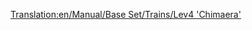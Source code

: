 [[Translation:en/Manual/Base Set/Trains/Lev4 'Chimaera']]
{{fr/Manual/Base Set/Trains/Train|Nom='Chimaera' niveau 4
|Image=[[File:en/Manual/Base Set/Trains/Lev4chimaerarhead.png]]
|Coût=111 328£ (222 656$)
|Vitesse=643 km/h (402 mph)
|Poids=300 t
|Puissance=20 000 cv (14.914 kW)
|Entretien=3 584£ (7 168$)
|Conception=2038
|Vie=20
|Capacité=N/A
|Description=La locomotive la plus rapide du jeu. C'est un train à double tête.

Utiliser cette locomotive à son plein potentiel peut vous donner quelques maux de tête tard dans le jeu. Comme il présente une augmentation de 33% de la vitesse par rapport au niveau 3, vous devrez soit construire des dérivations dans votre réseau, ou mettre à jour toute votre flotte - ce qui ne fonctionne que si vous avez maximisé la longueur de vos gares déjà avec le niveau 3.
|Réalité=Aucun équivalent réel n'a été trouvé pour ce train. Peut-être dans quelques années, quand le MagLev sera devenue une technologie concrète, vous trouverez ici une locomotive MagLev de quatrième génération. Le train ressemble aux trains [http://www.transrapid.de Transrapid] 9(?), tout comme au [http://starwars.wikia.com/wiki/StarSpeeder_3000 Starspeeder 3000] de l'attraction Star Tours de Disney.

Comme c'est la seule locomotive maglev multi-têtes, "Chimère" est un bon nom pour elle!
}}